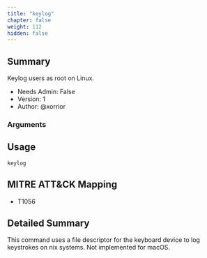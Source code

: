 ```yaml
---
title: "keylog"
chapter: false
weight: 112
hidden: false
---
```


## Summary
Keylog users as root on Linux.

  
- Needs Admin: False  
- Version: 1  
- Author: @xorrior  

### Arguments

## Usage

```
keylog
```

## MITRE ATT&CK Mapping

- T1056  
## Detailed Summary

This command uses a file descriptor for the keyboard device to log keystrokes on nix systems. Not implemented for macOS.
